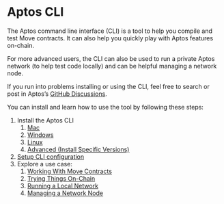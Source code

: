 # Aptos CLI

The Aptos command line interface (CLI) is a tool to help you compile and test Move contracts. It can also help you quickly play with Aptos features on-chain.

For more advanced users, the CLI can also be used to run a private Aptos network (to help test code locally) and can be helpful managing a network node.

If you run into problems installing or using the CLI, feel free to search or post in Aptos’s [GitHub Discussions](https://github.com/aptos-labs/aptos-developer-discussions/discussions).

You can install and learn how to use the tool by following these steps:

1. Install the Aptos CLI
   1. [Mac](install-cli/install-cli-mac.mdx)
   2. [Windows](install-cli/install-cli-windows.mdx)
   3. [Linux](install-cli/install-cli-linux.mdx)
   4. [Advanced (Install Specific Versions)](install-cli/install-cli-specific-version.mdx)
2. [Setup CLI configuration](cli-configuration.mdx)
3. Explore a use case:
   1. [Working With Move Contracts](./use-cli/working-with-move-contracts/working-with-move-contracts.mdx)
   2. [Trying Things On-Chain](./use-cli/trying-things-on-chain/trying-things-on-chain.mdx)
   3. [Running a Local Network](./use-cli/running-a-local-network.mdx)
   4. [Managing a Network Node](./use-cli/managing-a-network-node/managing-a-network-node.mdx)
